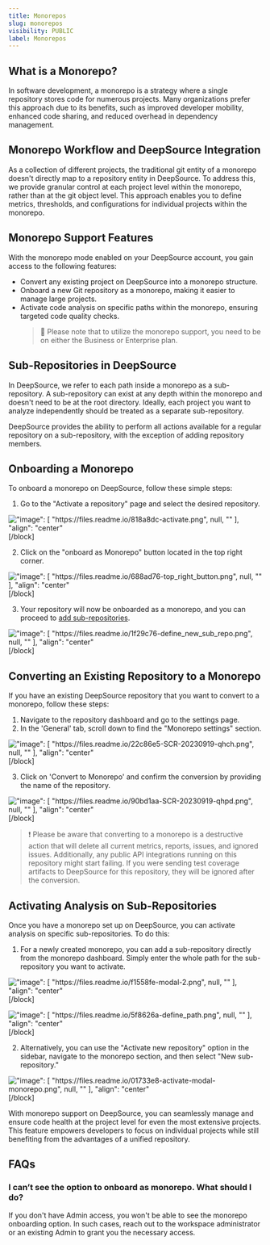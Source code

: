 ```yaml
---
title: Monorepos
slug: monorepos
visibility: PUBLIC
label: Monorepos
---
```

## What is a Monorepo?

In software development, a monorepo is a strategy where a single repository stores code for numerous projects. Many organizations prefer this approach due to its benefits, such as improved developer mobility, enhanced code sharing, and reduced overhead in dependency management.

## Monorepo Workflow and DeepSource Integration

As a collection of different projects, the traditional git entity of a monorepo doesn't directly map to a repository entity in DeepSource. To address this, we provide granular control at each project level within the monorepo, rather than at the git object level. This approach enables you to define metrics, thresholds, and configurations for individual projects within the monorepo.

## Monorepo Support Features

With the monorepo mode enabled on your DeepSource account, you gain access to the following features:

- Convert any existing project on DeepSource into a monorepo structure.
- Onboard a new Git repository as a monorepo, making it easier to manage large projects.
- Activate code analysis on specific paths within the monorepo, ensuring targeted code quality checks.
  > 📘 Please note that to utilize the monorepo support, you need to be on either the Business or Enterprise plan.

## Sub-Repositories in DeepSource

In DeepSource, we refer to each path inside a monorepo as a sub-repository. A sub-repository can exist at any depth within the monorepo and doesn't need to be at the root directory. Ideally, each project you want to analyze independently should be treated as a separate sub-repository.

DeepSource provides the ability to perform all actions available for a regular repository on a sub-repository, with the exception of adding repository members.

## Onboarding a Monorepo

To onboard a monorepo on DeepSource, follow these simple steps:

1. Go to the "Activate a repository" page and select the desired repository.

![
      "image": [
        "https://files.readme.io/818a8dc-activate.png",
        null,
        ""
      ],
      "align": "center"
    ](https://example.com)[/block]


2. Click on the "onboard as Monorepo" button located in the top right corner.

![
      "image": [
        "https://files.readme.io/688ad76-top_right_button.png",
        null,
        ""
      ],
      "align": "center"
    ](https://example.com)[/block]


3. Your repository will now be onboarded as a monorepo, and you can proceed to [add sub-repositories](https://docs.deepsource.com/docs/repository-view-monorepos#activating-analysis-on-sub-repositories).

![
      "image": [
        "https://files.readme.io/1f29c76-define_new_sub_repo.png",
        null,
        ""
      ],
      "align": "center"
    ](https://example.com)[/block]


## Converting an Existing Repository to a Monorepo

If you have an existing DeepSource repository that you want to convert to a monorepo, follow these steps:

1. Navigate to the repository dashboard and go to the settings page.
2. In the 'General' tab, scroll down to find the "Monorepo settings" section.

![
      "image": [
        "https://files.readme.io/22c86e5-SCR-20230919-qhch.png",
        null,
        ""
      ],
      "align": "center"
    ](https://example.com)[/block]


3. Click on 'Convert to Monorepo' and confirm the conversion by providing the name of the repository.

![
      "image": [
        "https://files.readme.io/90bd1aa-SCR-20230919-qhpd.png",
        null,
        ""
      ],
      "align": "center"
    ](https://example.com)[/block]


> ❗️ Please be aware that converting to a monorepo is a destructive action that will delete all current metrics, reports, issues, and ignored issues. Additionally, any public API integrations running on this repository might start failing. If you were sending test coverage artifacts to DeepSource for this repository, they will be ignored after the conversion.

## Activating Analysis on Sub-Repositories

Once you have a monorepo set up on DeepSource, you can activate analysis on specific sub-repositories. To do this:

1. For a newly created monorepo, you can add a sub-repository directly from the monorepo dashboard. Simply enter the whole path for the sub-repository you want to activate.

![
      "image": [
        "https://files.readme.io/f1558fe-modal-2.png",
        null,
        ""
      ],
      "align": "center"
    ](https://example.com)[/block]


![
      "image": [
        "https://files.readme.io/5f8626a-define_path.png",
        null,
        ""
      ],
      "align": "center"
    ](https://example.com)[/block]


2. Alternatively, you can use the "Activate new repository" option in the sidebar, navigate to the monorepo section, and then select "New sub-repository."

![
      "image": [
        "https://files.readme.io/01733e8-activate-modal-monorepo.png",
        null,
        ""
      ],
      "align": "center"
    ](https://example.com)[/block]


With monorepo support on DeepSource, you can seamlessly manage and ensure code health at the project level for even the most extensive projects. This feature empowers developers to focus on individual projects while still benefiting from the advantages of a unified repository.

## FAQs

### I can’t see the option to onboard as monorepo. What should I do?

If you don't have Admin access, you won't be able to see the monorepo onboarding option. In such cases, reach out to the workspace administrator or an existing Admin to grant you the necessary access.
